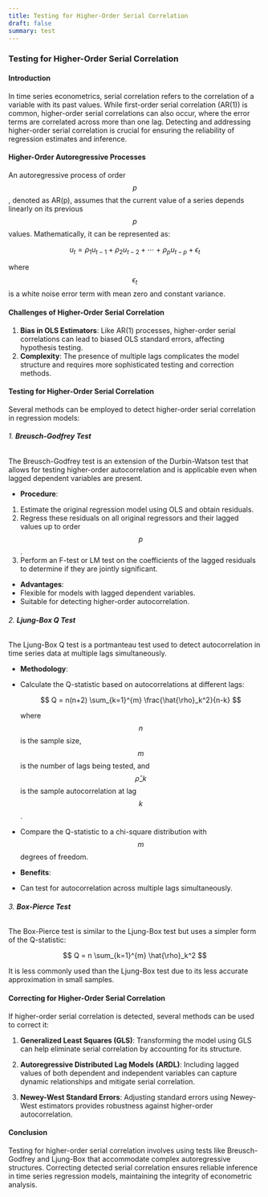 ```yaml
---
title: Testing for Higher-Order Serial Correlation
draft: false
summary: test
---
```



<TOCInline toc={props.toc} asDisclosure />

### Testing for Higher-Order Serial Correlation

#### Introduction

In time series econometrics, serial correlation refers to the correlation of a variable with its past values. While first-order serial correlation (AR(1)) is common, higher-order serial correlations can also occur, where the error terms are correlated across more than one lag. Detecting and addressing higher-order serial correlation is crucial for ensuring the reliability of regression estimates and inference.

#### Higher-Order Autoregressive Processes

An autoregressive process of order $$ p $$, denoted as AR(p), assumes that the current value of a series depends linearly on its previous $$ p $$ values. Mathematically, it can be represented as:

$$
u_t = \rho_1 u_{t-1} + \rho_2 u_{t-2} + \cdots + \rho_p u_{t-p} + \epsilon_t
$$

where $$ \epsilon_t $$ is a white noise error term with mean zero and constant variance.

#### Challenges of Higher-Order Serial Correlation

1. **Bias in OLS Estimators**: Like AR(1) processes, higher-order serial correlations can lead to biased OLS standard errors, affecting hypothesis testing.
2. **Complexity**: The presence of multiple lags complicates the model structure and requires more sophisticated testing and correction methods.

#### Testing for Higher-Order Serial Correlation

Several methods can be employed to detect higher-order serial correlation in regression models:

###### 1. **Breusch-Godfrey Test**

The Breusch-Godfrey test is an extension of the Durbin-Watson test that allows for testing higher-order autocorrelation and is applicable even when lagged dependent variables are present.

- **Procedure**:

1. Estimate the original regression model using OLS and obtain residuals.
2. Regress these residuals on all original regressors and their lagged values up to order $$ p $$.
3. Perform an F-test or LM test on the coefficients of the lagged residuals to determine if they are jointly significant.

- **Advantages**:
- Flexible for models with lagged dependent variables.
- Suitable for detecting higher-order autocorrelation.

###### 2. **Ljung-Box Q Test**

The Ljung-Box Q test is a portmanteau test used to detect autocorrelation in time series data at multiple lags simultaneously.

- **Methodology**:
- Calculate the Q-statistic based on autocorrelations at different lags:

  $$
  Q = n(n+2) \sum_{k=1}^{m} \frac{\hat{\rho}_k^2}{n-k}
  $$

  where $$ n $$ is the sample size, $$ m $$ is the number of lags being tested, and $$ \hat{\rho}\_k $$ is the sample autocorrelation at lag $$ k $$.

- Compare the Q-statistic to a chi-square distribution with $$ m $$ degrees of freedom.

- **Benefits**:
- Can test for autocorrelation across multiple lags simultaneously.

###### 3. **Box-Pierce Test**

The Box-Pierce test is similar to the Ljung-Box test but uses a simpler form of the Q-statistic:

$$
Q = n \sum_{k=1}^{m} \hat{\rho}_k^2
$$

It is less commonly used than the Ljung-Box test due to its less accurate approximation in small samples.

#### Correcting for Higher-Order Serial Correlation

If higher-order serial correlation is detected, several methods can be used to correct it:

1. **Generalized Least Squares (GLS)**: Transforming the model using GLS can help eliminate serial correlation by accounting for its structure.

2. **Autoregressive Distributed Lag Models (ARDL)**: Including lagged values of both dependent and independent variables can capture dynamic relationships and mitigate serial correlation.

3. **Newey-West Standard Errors**: Adjusting standard errors using Newey-West estimators provides robustness against higher-order autocorrelation.

#### Conclusion

Testing for higher-order serial correlation involves using tests like Breusch-Godfrey and Ljung-Box that accommodate complex autoregressive structures. Correcting detected serial correlation ensures reliable inference in time series regression models, maintaining the integrity of econometric analysis.
